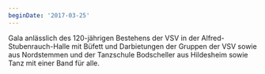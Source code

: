 ```yaml
---
beginDate: '2017-03-25'
---
```


Gala anlässlich des 120-jährigen Bestehens der VSV in der
Alfred-Stubenrauch-Halle mit Büfett und Darbietungen der Gruppen der VSV sowie
aus Nordstemmen und der Tanzschule Bodscheller aus Hildesheim sowie Tanz mit
einer Band für alle.
